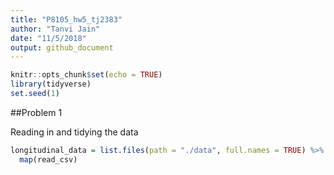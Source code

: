 ```yaml
---
title: "P8105_hw5_tj2383"
author: "Tanvi Jain"
date: "11/5/2018"
output: github_document
---
```


```r
knitr::opts_chunk$set(echo = TRUE)
library(tidyverse)
set.seed(1)
```

##Problem 1

Reading in and tidying the data
```r
longitudinal_data = list.files(path = "./data", full.names = TRUE) %>% 
  map(read_csv)
```

